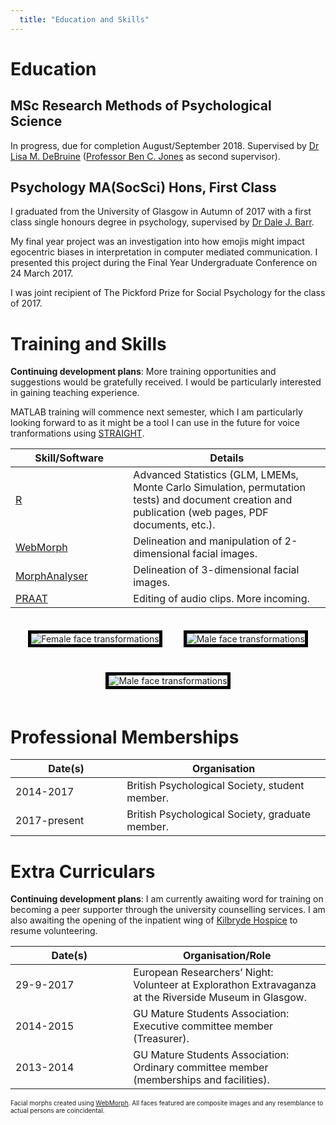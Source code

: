 ```yaml
---
  title: "Education and Skills"
---
```

# Education

<!-- essentially an adaptation of my academic CV, but less formal --> 

## MSc Research Methods of Psychological Science

In progress, due for completion August/September 2018. Supervised by [Dr Lisa M. DeBruine](http://facelab.org/People/debruine) ([Professor Ben C. Jones](https://www.gla.ac.uk/researchinstitutes/neurosciencepsychology/staff/benjones/) as second supervisor).

## Psychology MA(SocSci) Hons, First Class

I graduated from the University of Glasgow in Autumn of 2017 with a first class single honours degree in psychology, supervised by [Dr Dale J. Barr](https://www.gla.ac.uk/researchinstitutes/neurosciencepsychology/staff/dalebarr/). 

My final year project was an investigation into how emojis might impact egocentric biases in interpretation in computer mediated communication. I presented this project during the Final Year Undergraduate Conference on 24 March 2017.

I was joint recipient of The Pickford Prize for Social Psychology for the class of 2017.

# Training and Skills

**Continuing development plans**: More training opportunities and suggestions would be gratefully received. I would be particularly interested in gaining teaching experience. 

MATLAB training will commence next semester, which I am particularly looking forward to as it might be a tool I can use in the future for voice tranformations using [STRAIGHT](http://www.wakayama-u.ac.jp/~kawahara/STRAIGHTadv/index_e.html).

Skill/Software                  |Details
--------------------------------|-----------------------------------------------------
[R](www.R-project.org)          |Advanced Statistics (GLM, LMEMs, Monte Carlo Simulation, permutation tests) and document creation and publication (web pages, PDF documents, etc.).
[WebMorph](http://webmorph.org/)|Delineation and manipulation of 2-dimensional facial images.
[MorphAnalyser](http://cherry.dcs.aber.ac.uk:8080/wiki/MorphAnalyser)|Delineation of 3-dimensional facial images.
[PRAAT](http://www.fon.hum.uva.nl/praat/)|Editing of audio clips. More incoming. 

<center>
<img src="images/female_faces.gif" alt="Female face transformations" style="border:5px solid black;margin: 20px 15px;">
<img src="images/male_faces.gif" alt="Male face transformations" style="border:5px solid black;margin: 20px 15px;">
<img src="images/mal_fem.gif" alt="Male face transformations" style="border:5px solid black;margin: 20px 15px;">
</center>

# Professional Memberships

Date(s)                         |Organisation
--------------------------------|---------------------------------------------------------
2014-2017	                      |British Psychological Society, student member.
2017-present	                  |British Psychological Society, graduate member.

# Extra Curriculars

**Continuing development plans**: I am currently awaiting word for training on becoming a peer supporter through the university counselling services. I am also awaiting the opening of the inpatient wing of [Kilbryde Hospice](http://kilbrydehospice.org.uk/) to resume volunteering.

Date(s)                         |Organisation/Role
--------------------------------|-----------------------------------------------------
29-9-2017                       |European Researchers' Night: Volunteer at Explorathon Extravaganza at the Riverside Museum in Glasgow. 
2014-2015                       |GU Mature Students Association: Executive committee member (Treasurer).
2013-2014                       |GU Mature Students Association: Ordinary committee member (memberships and facilities).

<font size="0.5"> Facial morphs created using [WebMorph](http://webmorph.org/). All faces featured are composite images and any resemblance to actual persons are coincidental. </font>
